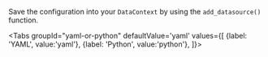 
Save the configuration into your `DataContext` by using the `add_datasource()` function.

<Tabs
  groupId="yaml-or-python"
  defaultValue='yaml'
  values={[
  {label: 'YAML', value:'yaml'},
  {label: 'Python', value:'python'},
  ]}>

<TabItem value="yaml">

```python name="tests/integration/docusaurus/connecting_to_your_data/cloud/s3/pandas/inferred_and_runtime_yaml_example.py add_datasource"
```

</TabItem>

<TabItem value="python">

```python name="tests/integration/docusaurus/connecting_to_your_data/cloud/s3/pandas/inferred_and_runtime_python_example.py add_datasource"
```

</TabItem>

</Tabs>
